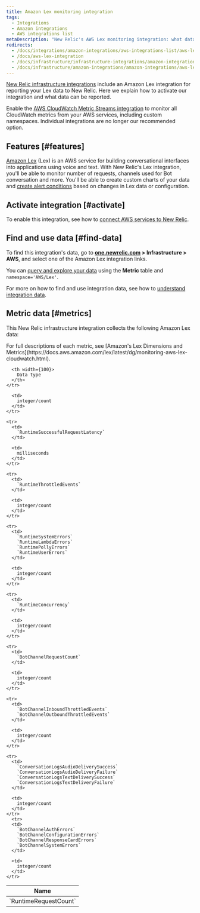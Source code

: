 ```yaml
---
title: Amazon Lex monitoring integration
tags:
  - Integrations
  - Amazon integrations
  - AWS integrations list
metaDescription: "New Relic's AWS Lex monitoring integration: what data it reports, and how to enable it."
redirects:
  - /docs/integrations/amazon-integrations/aws-integrations-list/aws-lex-monitoring-integration
  - /docs/aws-lex-integration
  - /docs/infrastructure/infrastructure-integrations/amazon-integrations/aws-lex-integration
  - /docs/infrastructure/amazon-integrations/amazon-integrations/aws-lex-monitoring-integration
---
```


[New Relic infrastructure integrations](/docs/infrastructure/integrations-getting-started/getting-started/introduction-infrastructure-integrations) include an Amazon Lex integration for reporting your Lex data to New Relic. Here we explain how to activate our integration and what data can be reported.

Enable the [AWS CloudWatch Metric Streams integration](/docs/infrastructure/amazon-integrations/aws-integrations-list/aws-metric-stream/) to monitor all CloudWatch metrics from your AWS services, including custom namespaces. Individual integrations are no longer our recommended option.

## Features [#features]

[Amazon Lex](https://aws.amazon.com/lex/) (Lex) is an AWS service for building conversational interfaces into applications using voice and text. With New Relic's Lex integration, you'll be able to monitor number of requests, channels used for Bot conversation and more. You'll be able to create custom charts of your data and [create alert conditions](/docs/infrastructure/new-relic-infrastructure/infrastructure-alert-conditions/infrastructure-alerts-add-edit-or-view-host-alert-information) based on changes in Lex data or configuration.

## Activate integration [#activate]

To enable this integration, see how to [connect AWS services to New Relic](/docs/infrastructure/amazon-integrations/connect/aws-metric-stream/#set-up-metric-stream).

## Find and use data [#find-data]

To find this integration's data, go to **[one.newrelic.com](https://one.newrelic.com/all-capabilities) > Infrastructure > AWS**, and select one of the Amazon Lex integration links.

You can [query and explore your data](/docs/using-new-relic/data/understand-data/query-new-relic-data) using the **Metric** table and `namespace='AWS/Lex'`.

For more on how to find and use integration data, see how to [understand integration data](/docs/infrastructure/integrations/find-use-infrastructure-integration-data).

## Metric data [#metrics]

This New Relic infrastructure integration collects the following Amazon Lex data:

<Callout variant="tip">
  For full descriptions of each metric, see [Amazon's Lex Dimensions and Metrics](https://docs.aws.amazon.com/lex/latest/dg/monitoring-aws-lex-cloudwatch.html).
</Callout>

<table>
  <thead>
    <tr>
      <th width={200}>
        Name
      </th>

      <th width={100}>
        Data type
      </th>
    </tr>
  </thead>

  <tbody>
    <tr>
      <td>
        `RuntimeRequestCount`
      </td>

      <td>
        integer/count
      </td>
    </tr>

    <tr>
      <td>
        `RuntimeSuccessfulRequestLatency`
      </td>

      <td>
        milliseconds
      </td>
    </tr>

    <tr>
      <td>
        `RuntimeThrottledEvents`
      </td>

      <td>
        integer/count
      </td>
    </tr>

    <tr>
      <td>
        `RuntimeSystemErrors`
        `RuntimeLambdaErrors`
        `RuntimePollyErrors`
        `RuntimeUserErrors`
      </td>

      <td>
        integer/count
      </td>
    </tr>

    <tr>
      <td>
        `RuntimeConcurrency`
      </td>

      <td>
        integer/count
      </td>
    </tr>

    <tr>
      <td>
        `BotChannelRequestCount`
      </td>

      <td>
        integer/count
      </td>
    </tr>

    <tr>
      <td>
        `BotChannelInboundThrottledEvents`
        `BotChannelOutboundThrottledEvents`
      </td>

      <td>
        integer/count
      </td>
    </tr>

    <tr>
      <td>
        `ConversationLogsAudioDeliverySuccess`
        `ConversationLogsAudioDeliveryFailure`
        `ConversationLogsTextDeliverySuccess`
        `ConversationLogsTextDeliveryFailure`
      </td>

      <td>
        integer/count
      </td>
    </tr>
      <tr>
      <td>
        `BotChannelAuthErrors`
        `BotChannelConfigurationErrors`
        `BotChannelResponseCardErrors`
        `BotChannelSystemErrors`
      </td>

      <td>
        integer/count
      </td>
    </tr>
  </tbody>
</table>
